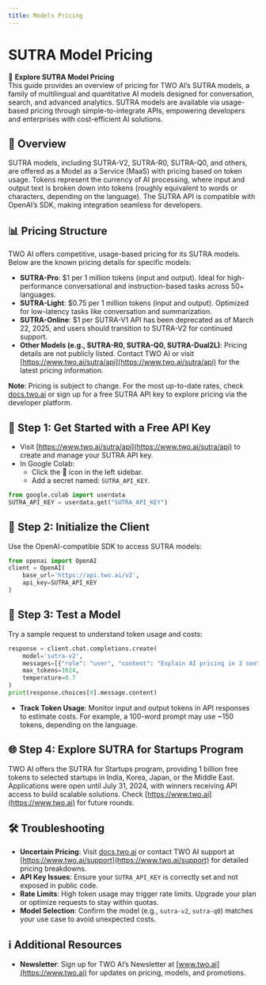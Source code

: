 ```yaml
---
title: Models Pricing
---
```


# SUTRA Model Pricing

💸 **Explore SUTRA Model Pricing**  
This guide provides an overview of pricing for TWO AI’s SUTRA models, a family of multilingual and quantitative AI models designed for conversation, search, and advanced analytics. SUTRA models are available via usage-based pricing through simple-to-integrate APIs, empowering developers and enterprises with cost-efficient AI solutions.

## 🔧 Overview
SUTRA models, including SUTRA-V2, SUTRA-R0, SUTRA-Q0, and others, are offered as a Model as a Service (MaaS) with pricing based on token usage. Tokens represent the currency of AI processing, where input and output text is broken down into tokens (roughly equivalent to words or characters, depending on the language). The SUTRA API is compatible with OpenAI’s SDK, making integration seamless for developers.

## 📊 Pricing Structure
TWO AI offers competitive, usage-based pricing for its SUTRA models. Below are the known pricing details for specific models:

- **SUTRA-Pro**: $1 per 1 million tokens (input and output). Ideal for high-performance conversational and instruction-based tasks across 50+ languages.[](https://www.deeplearning.ai/the-batch/startup-two-ai-launches-sutra-a-multilingual-model-for-south-asian-markets/)
- **SUTRA-Light**: $0.75 per 1 million tokens (input and output). Optimized for low-latency tasks like conversation and summarization.[](https://www.deeplearning.ai/the-batch/startup-two-ai-launches-sutra-a-multilingual-model-for-south-asian-markets/)
- **SUTRA-Online**: $1 per SUTRA-V1 API has been deprecated as of March 22, 2025, and users should transition to SUTRA-V2 for continued support.[](https://www.two.ai/blog/sutra-v2-is-here)
- **Other Models (e.g., SUTRA-R0, SUTRA-Q0, SUTRA-Dual2L)**: Pricing details are not publicly listed. Contact TWO AI or visit [https://www.two.ai/sutra/api](https://www.two.ai/sutra/api) for the latest pricing information.

**Note**: Pricing is subject to change. For the most up-to-date rates, check [docs.two.ai](https://docs.two.ai) or sign up for a free SUTRA API key to explore pricing via the developer platform.

## 🚀 Step 1: Get Started with a Free API Key
- Visit [https://www.two.ai/sutra/api](https://www.two.ai/sutra/api) to create and manage your SUTRA API key.
- In Google Colab:
  - Click the 🔑 icon in the left sidebar.
  - Add a secret named: `SUTRA_API_KEY`.

```python
from google.colab import userdata
SUTRA_API_KEY = userdata.get("SUTRA_API_KEY")
```

## 🔐 Step 2: Initialize the Client
Use the OpenAI-compatible SDK to access SUTRA models:
```python
from openai import OpenAI
client = OpenAI(
    base_url='https://api.two.ai/v2',
    api_key=SUTRA_API_KEY
)
```

## 💬 Step 3: Test a Model
Try a sample request to understand token usage and costs:
```python
response = client.chat.completions.create(
    model='sutra-v2',
    messages=[{"role": "user", "content": "Explain AI pricing in 3 sentences."}],
    max_tokens=1024,
    temperature=0.7
)
print(response.choices[0].message.content)
```
- **Track Token Usage**: Monitor input and output tokens in API responses to estimate costs. For example, a 100-word prompt may use ~150 tokens, depending on the language.

## 🌐 Step 4: Explore SUTRA for Startups Program
TWO AI offers the SUTRA for Startups program, providing 1 billion free tokens to selected startups in India, Korea, Japan, or the Middle East. Applications were open until July 31, 2024, with winners receiving API access to build scalable solutions. Check [https://www.two.ai](https://www.two.ai) for future rounds.[](https://analyticsindiamag.com/ai-news-updates/two-ai-announces-sutra-for-startups-program-offers-1-billion-tokens-for-free/)

## 🛠 Troubleshooting
- **Uncertain Pricing**: Visit [docs.two.ai](https://docs.two.ai) or contact TWO AI support at [https://www.two.ai/support](https://www.two.ai/support) for detailed pricing breakdowns.
- **API Key Issues**: Ensure your `SUTRA_API_KEY` is correctly set and not exposed in public code.
- **Rate Limits**: High token usage may trigger rate limits. Upgrade your plan or optimize requests to stay within quotas.
- **Model Selection**: Confirm the model (e.g., `sutra-v2`, `sutra-q0`) matches your use case to avoid unexpected costs.

## ℹ️ Additional Resources
- **Newsletter**: Sign up for TWO AI’s Newsletter at [www.two.ai](https://www.two.ai) for updates on pricing, models, and promotions.